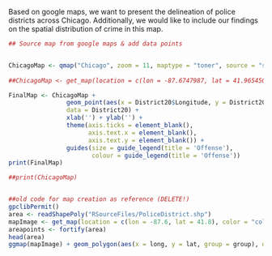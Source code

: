 Based on google maps, we want to present the delineation of police districts across Chicago. Additionally, we would like to include our findings on the spatial distribution of crime in this map. 
```r


## Source map from google maps & add data points


ChicagoMap <- qmap("Chicago", zoom = 11, maptype = "toner", source = "stamen")
                   
##ChicagoMap <- get_map(location = c(lon = -87.6747987, lat = 41.9654501), zoom = 10, maptype = "toner", source = "stamen")

FinalMap <- ChicagoMap +
                geom_point(aes(x = District20$Longitude, y = District20$Latitude, colour = District20$Primary.Type, size = District20$Primary.Type),
                data = District20) +
                xlab('') + ylab('') +
                theme(axis.ticks = element_blank(), 
                      axis.text.x = element_blank(),
                      axis.text.y = element_blank()) + 
                guides(size = guide_legend(title = 'Offense'),
                       colour = guide_legend(title = 'Offense'))
print(FinalMap)

##print(ChicagoMap)



```

```r

##old code for map creation as reference (DELETE!)
gpclibPermit()
area <- readShapePoly("RSourceFiles/PoliceDistrict.shp")
mapImage <- get_map(location = c(lon = -87.6, lat = 41.8), color = "color", source = "google", zoom = 10)
areapoints <- fortify(area)
head(area)
ggmap(mapImage) + geom_polygon(aes(x = long, y = lat, group = group), data = areapoints, alpha = 0.5) + labs(x = "Longitude", y = "Latitude")

```
